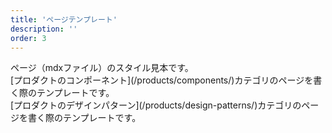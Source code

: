 ```yaml
---
title: 'ページテンプレート'
description: ''
order: 3
---
```



<PageIndex basePath="/operational-guideline/page-template/">
  <div slot="style-template">
    ページ（mdxファイル）のスタイル見本です。
  </div>
  <div slot="component-template">
    [プロダクトのコンポーネント](/products/components/)カテゴリのページを書く際のテンプレートです。
  </div>
  <div slot="design-patterns-template">
    [プロダクトのデザインパターン](/products/design-patterns/)カテゴリのページを書く際のテンプレートです。
  </div>
</PageIndex>

